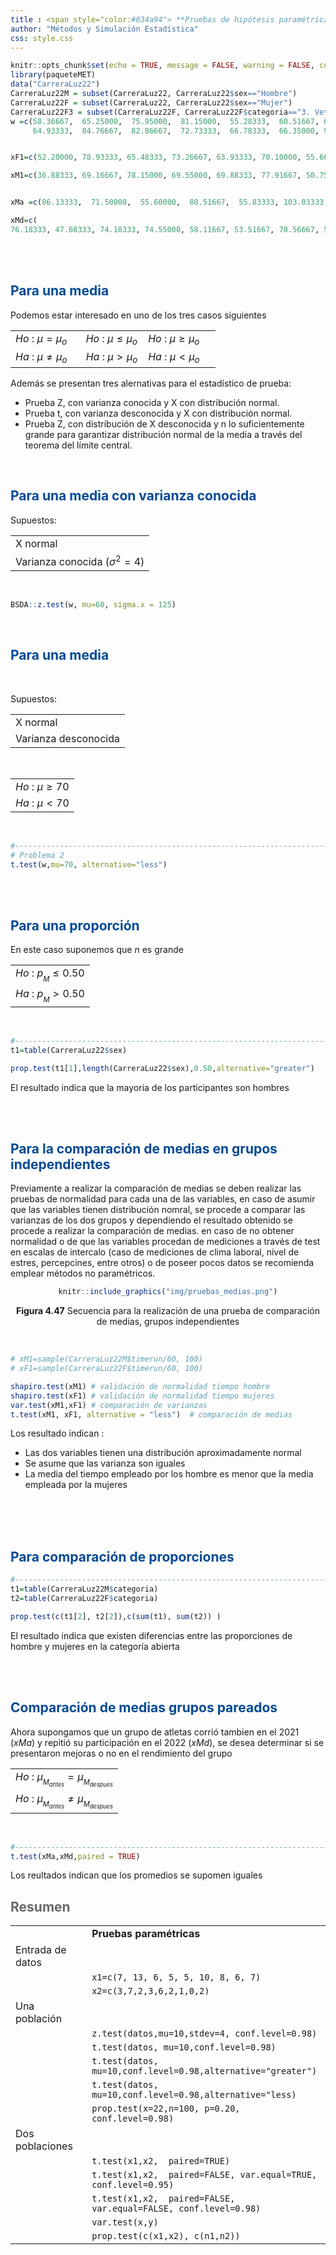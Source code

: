 ```yaml
---
title : <span style="color:#034a94"> **Pruebas de hipótesis paramétricas**</span>
author: "Métodos y Simulación Estadística"
css: style.css
---
```



```r
knitr::opts_chunk$set(echo = TRUE, message = FALSE, warning = FALSE, comment = NA)
library(paqueteMET)
data("CarreraLuz22")
CarreraLuz22M = subset(CarreraLuz22, CarreraLuz22$sex=="Hombre")
CarreraLuz22F = subset(CarreraLuz22, CarreraLuz22$sex=="Mujer")
CarreraLuz22F3 = subset(CarreraLuz22F, CarreraLuz22F$categoria=="3. Veteranos A")
w =c(58.36667,  65.25000,  75.95000,  81.15000,  55.28333,  60.51667, 65.66667,  83.05000,  91.98333,  78.11667,  57.80000,  55.35000,  64.28333,  83.01667,  63.90000,  50.16667,  70.90000,  87.15000, 62.36667,  73.30000,  62.98333,  62.46667,  56.73333,  76.48333,      78.78333,  87.95000,  60.91667,  74.13333,  71.11667,  65.55000, 52.20000,  60.61667,  78.76667,  70.83333,  79.16667,  68.50000,
     64.93333,  84.76667,  82.86667,  72.73333,  66.78333,  66.35000, 92.98333,  96.11667,  61.53333,  62.28333, 74.60000,  75.90000, 88.98333,  70.16667,  72.61667,  71.33333,  66.30000,  60.40000, 62.03333,  83.95000,  63.50000,  69.95000,  72.51667,  78.93333, 63.95000,  81.41667,  63.36667,  80.40000,  71.58333,  56.01667, 57.33333,  89.55000,  63.85000,  87.48333, 101.46667,  71.70000, 60.08333,  48.36667,  89.03333,  65.30000,  55.96667,  86.45000, 72.91667,  75.91667,  56.10000,  69.75000,  76.20000,  60.40000, 53.21667,  75.33333,  84.05000,  78.26667,  59.28333,  67.50000, 62.03333,  66.46667,  62.58333,  73.38333,  65.15000,  74.68333, 58.88333,  70.16667,  55.05000,  68.46667)


xF1=c(52.20000, 78.93333, 65.48333, 73.26667, 63.93333, 70.10000, 55.66667, 84.10000, 73.28333, 71.71667, 58.38333, 73.38333, 56.06667, 70.16667, 66.40000, 65.05000, 68.50000, 77.46667, 72.18333, 78.15000, 67.50000, 93.48333, 59.28333, 59.05000, 79.05000, 63.01667,74.16667, 55.05000, 75.26667, 77.53333, 73.86667, 63.70000, 69.75000, 70.83333, 70.28333, 56.48333, 53.65000, 80.78333, 93.71667,73.95000, 70.70000, 45.80000, 58.36667, 81.48333, 59.00000, 68.75000, 42.08333, 66.18333, 63.36667, 74.60000, 76.36667, 70.88333,81.91667, 81.83333, 60.30000, 48.36667, 66.31667, 70.48333, 74.18333, 65.50000, 87.41667, 92.98333, 80.05000, 72.61667, 75.91667,90.71667, 62.33333, 82.55000, 75.90000, 65.65000, 60.86667, 62.03333, 62.61667, 68.53333, 89.03333, 58.25000, 59.85000, 85.11667,68.03333, 78.01667, 57.21667, 66.86667, 93.30000, 65.95000, 61.03333, 66.06667, 86.50000, 82.91667, 47.68333, 73.90000, 62.36667, 90.08333, 62.76667, 77.61667, 62.28333, 68.25000, 65.86667, 81.10000, 82.23333, 84.33333)

xM1=c(36.88333, 69.16667, 78.15000, 69.55000, 69.88333, 77.91667, 50.75000, 62.18333, 70.58333, 55.36667, 44.35000, 51.85000, 68.23333, 83.36667, 55.30000, 74.30000, 54.60000, 57.41667, 84.25000, 75.81667, 58.81667, 81.76667, 67.68333, 44.20000, 68.36667, 57.06667, 82.36667, 67.18333, 58.36667, 81.23333, 52.75000, 41.00000, 53.08333, 55.08333, 52.91667, 62.48333, 61.11667, 58.03333, 39.30000, 61.01667, 60.73333, 66.88333, 63.66667, 66.65000, 69.30000, 68.66667, 63.50000, 49.46667, 76.10000, 52.98333, 79.23333, 62.86667, 47.96667, 56.48333, 68.13333, 53.31667, 60.48333, 64.31667, 69.11667, 65.40000, 51.03333, 64.38333, 70.21667, 60.73333, 65.96667, 58.18333, 70.71667, 60.20000, 67.33333, 47.26667, 83.35000, 52.66667, 53.90000, 62.38333, 77.25000, 57.90000, 47.98333, 75.58333, 58.31667, 66.18333, 60.41667, 58.50000, 49.65000, 49.63333, 56.70000, 67.18333, 71.85000, 69.01667, 83.61667, 60.41667, 78.86667, 69.51667, 64.90000, 73.71667, 49.01667, 98.76667, 79.93333, 55.00000, 73.55000, 57.35000)


xMa =c(86.13333,  71.50000,  55.60000,  80.51667,  55.83333, 103.03333,  48.88333,  72.68333,  57.66667,  52.40000, 71.18333,  79.40000,  72.76667,  56.43333,  60.78333,  49.70000,  51.30000,  61.90000,  39.10000,  48.21667, 57.33333,  57.20000,  44.13333,  53.15000,  68.80000,  61.26667,  50.30000,  51.46667,  59.58333,  61.83333, 72.63333,  81.91667,  66.56667,  47.96667,  48.65000,  55.71667,  34.71667,  61.05000,  53.78333,  84.25000, 53.68333,  77.31667,  59.76667,  75.58333,  50.35000,  64.66667,  79.86667,  85.78333,  68.36667,  75.10000, 42.76667,  82.83333,  58.18333,  89.81667,  66.23333,  59.33333,  64.63333,  69.01667,  69.86667,  64.60000, 61.01667,  43.21667,  41.86667,  54.50000,  67.70000,  68.83333,  62.38333,  66.13333,  79.80000,  59.55000, 44.28333,  61.40000,  86.18333,  53.78333,  62.48333,  59.85000,  89.58333,  62.30000,  77.15000,  57.03333, 76.98333,  56.10000,  57.88333,  77.40000,  66.48333,  53.70000,  47.96667,  55.21667,  62.01667,  46.78333, 58.16667,  62.88333,  48.00000,  39.38333,  51.00000,  69.05000,  61.13333,  60.63333,  58.26667,  63.05000)

xMd=c(
76.18333, 47.88333, 74.18333, 74.55000, 58.11667, 53.51667, 70.56667, 57.95000, 78.63333, 62.48333, 77.51667,69.73333, 66.73333, 98.83333, 38.36667, 76.88333, 53.91667, 60.11667, 77.40000, 57.56667, 75.95000, 70.16667, 53.20000, 58.03333, 60.48333, 59.41667, 45.85000, 72.51667, 63.05000, 47.61667, 46.93333, 74.30000, 57.33333, 79.80000, 55.45000, 56.08333, 63.76667, 65.11667, 50.35000, 61.60000, 61.28333, 43.21667, 51.93333, 56.63333, 46.30000, 71.85000, 82.13333, 68.85000, 76.98333, 59.76667, 61.15000, 56.03333, 52.88333, 53.01667, 55.58333, 69.05000, 71.15000, 63.05000, 56.93333, 57.00000, 56.63333, 50.81667, 76.66667, 54.05000, 79.50000, 46.10000, 81.06667, 63.80000, 63.05000, 61.78333, 33.13333, 49.76667, 73.71667, 60.00000, 60.73333, 61.85000, 64.40000, 52.75000, 65.91667, 47.98333, 51.15000, 59.68333, 50.30000, 44.85000, 71.05000, 56.26667, 56.41667, 82.36667, 71.53333, 65.05000, 48.00000, 62.88333, 56.03333, 51.81667, 53.16667, 45.25000, 42.16667, 53.76667, 61.01667, 52.26667)

```

<br/><br/>


## <span style="color:#034a94">**Para una media**</span>


Podemos estar interesado en uno de los tres casos siguientes

|                                 |                              |                                  |
|:--------------------------------|:-----------------------------|:---------------------------------|
|$Ho$ : $\mu = \mu_o$             |$Ho$ : $\mu \leq \mu_o$       |  $Ho$ : $\mu \geq \mu_o$         |
|$Ha$ : $\mu \neq \mu_o$          |$Ha$ : $\mu > \mu_o$          |$Ha$ : $\mu < \mu_o$              |


Además se presentan tres alernativas para el estadístico de prueba:

* Prueba Z, con varianza conocida y X con distribución normal.
* Prueba t, con varianza desconocida y X con distribución normal.
* Prueba Z, con distribución de X desconocida y n lo suficientemente grande para garantizar distribución normal de la media a través del teorema del límite central.

<br/>

## <span style="color:#034a94">**Para una media con varianza conocida**</span>

Supuestos:

|                                 |
|:--------------------------------|
| X \sim normal                   |
| Varianza conocida ($\sigma^{2}=4$)|

<br/>

```r
BSDA::z.test(w, mu=60, sigma.x = 125)

```
<br/>

## <span style="color:#034a94">**Para una media**</span>

<br/>

Supuestos:

|                                 |
|:--------------------------------|
| X \sim normal                   |
| Varianza desconocida            |

<br/>

|                                 | 
|:--------------------------------|
| $Ho$ : $\mu \geq 70$            |
| $Ha$ : $\mu < 70$               |

<br/>


```r
#-------------------------------------------------------------------------------
# Problema 2
t.test(w,mu=70, alternative="less")
```

<br/><br/>

## <span style="color:#034a94">**Para una proporción**</span>

En este caso suponemos que $n$ es grande 

|                                 | 
|:--------------------------------|
| $Ho$ : $p_{_{M}} \leq 0.50$            |
| $Ha$ : $p_{_{M}} > 0.50$               |

<br/>

```r
#-------------------------------------------------------------------------------
t1=table(CarreraLuz22$sex)

prop.test(t1[1],length(CarreraLuz22$sex),0.50,alternative="greater")
```
El resultado indica que la mayoria de los participantes son hombres

<br/><br/>

## <span style="color:#034a94">**Para la comparación de medias en grupos independientes**</span>

Previamente a realizar la comparación de medias se deben realizar las pruebas de normalidad para cada una de las variables, en caso de asumir que las variables tienen distribución nomral, se procede a comparar las varianzas de los dos grupos  y dependiendo el resultado obtenido se procede a realizar la comparación de medias. en caso de no obtener normalidad o de que las variables procedan de mediciones a través de test en escalas de intercalo (caso de mediciones de clima laboral, nivel de estres, percepcines, entre otros) o de poseer pocos datos se recomienda emplear métodos no paramétricos.




<center>
```r
knitr::include_graphics("img/pruebas_medias.png")
```

**Figura 4.47**  Secuencia para la realización de una prueba de comparación de medias, grupos independientes
</center>

<!-- |                                           |  -->
<!-- |:------------------------------------------| -->
<!-- | $Ho$ : $X_{_{M}} \sim normal$             | -->
<!-- | $Ha$ : $X_{_{M}} \sim \text{ No } normal$ | -->
<!-- | $Ho$ : $X_{_{F}} \sim normal$             | -->
<!-- | $Ha$ : $X_{_{F}} \sim \text{ No } normal$ | -->
<!-- | $Ho$ : $\sigma^{2}_{_{M}} = \sigma^{2}_{_{F}}$    | -->
<!-- | $Ha$ : $\sigma^{2}_{_{M}}  \neq \sigma^{2}_{_{F}}$| -->
<!-- | $Ho$ : $\mu_{_{M}} \geq \mu_{_{F}}$       | -->
<!-- | $Ha$ : $\mu_{_{M}} < \mu_{_{F}}$          | -->

<br/>

```r

# xM1=sample(CarreraLuz22M$timerun/60, 100)
# xF1=sample(CarreraLuz22F$timerun/60, 100)

shapiro.test(xM1) # validación de normalidad tiempo hombre
shapiro.test(xF1) # validación de normalidad tiempo mujeres  
var.test(xM1,xF1) # comparación de varianzas 
t.test(xM1, xF1, alternative = "less")  # comparación de medias
```
Los resultado indican :

* Las dos variables tienen una distribución aproximadamente normal
* Se asume que las varianza son iguales
* La media del tiempo empleado por los hombre es menor que la media empleada por la mujeres

<br/><br/><br/>


## <span style="color:#034a94">**Para comparación de proporciones**</span>

```r
#---------------------------------------------------------------------------------
t1=table(CarreraLuz22M$categoria)
t2=table(CarreraLuz22F$categoria)

prop.test(c(t1[2], t2[2]),c(sum(t1), sum(t2)) )
```
El resultado indica que existen diferencias entre las proporciones de hombre y mujeres en la categoría abierta

<br/><br/>


## <span style="color:#034a94">**Comparación de medias grupos pareados**</span>

Ahora supongamos que un grupo de atletas corrió tambien en el 2021 ($xMa$) y repitió su participación en el 2022 ($xMd$), se desea determinar si se presentaron mejoras o no en el rendimiento del grupo


|                                                          | 
|:---------------------------------------------------------|
| $Ho$ : $\mu_{_{M_{antes}}} = \mu_{_{M_{despues}}}$       |
| $Ho$ : $\mu_{_{M_{antes}}} \neq \mu_{_{M_{despues}}}$    |

<br/>


```r
#-----------------------------------------------------------------------------------
t.test(xMa,xMd,paired = TRUE)
```

Los reultados indican que los promedios se supomen iguales





## <span style="color:#686868">**Resumen**</span>

|                   |                                                          |
|:------------------|:---------------------------------------------------------|
|                   |**Pruebas paramétricas**                                  |
|Entrada de datos   |                                                          |
|                   |`x1=c(7, 13, 6, 5, 5, 10, 8, 6, 7)`                       |
|                   |`x2=c(3,7,2,3,6,2,1,0,2)`                                 |  
|Una población      |                                                          |
||`z.test(datos,mu=10,stdev=4, conf.level=0.98)`                               |
||`t.test(datos, mu=10,conf.level=0.98)`                                       |
||`t.test(datos, mu=10,conf.level=0.98,alternative="greater")`                 |
||`t.test(datos, mu=10,conf.level=0.98,alternative="less)`                     |
||`prop.test(x=22,n=100, p=0.20, conf.level=0.98)`                             |
|Dos poblaciones    |                                                          |
|                   |`t.test(x1,x2,  paired=TRUE)`                             |    
|                   |`t.test(x1,x2,  paired=FALSE, var.equal=TRUE, conf.level=0.95)` |
|                   |`t.test(x1,x2,  paired=FALSE, var.equal=FALSE, conf.level=0.98)`|
|                   |`var.test(x,y)`                                           |
|                   |`prop.test(c(x1,x2), c(n1,n2))`                           |



<br/><br/><br/>
